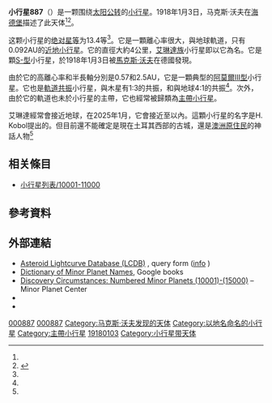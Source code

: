 {{Infobox planet
 | minorplanet     = yes
 | name            = 887 Alinda
 | background      = #D6D6D6
 | image = 
 | image_size      = 
 | caption         =
 | discovery_ref   =  <ref name="MPC-object" />
 | discoverer      = [[马克斯·沃夫|马克斯·沃夫]]
 | discovery_site  = [[海德堡|海德堡]]
 | discovered      = 1918年1月3日
 | mpc_name        = 887 Alinda
 | alt_names       = 887 Alinda
 | pronounced      = 
 | named_after     = <ref name="MPC-object" />
 | mp_category     = [[主帶小行星|主帶小行星]] <ref name="MPC-object" /><ref name="jpldata" />
 | orbit_ref       = <ref name="a">[http://ssd.jpl.nasa.gov/sbdb.cgi?sstr=887 887] {{Wayback|url=http://ssd.jpl.nasa.gov/sbdb.cgi?sstr=887 |date=20200908052456 }}，小行星數據庫瀏覽器（JPL Small-Body Database Browser）－[[美国国家航空航天局|美国国家航空航天局]]喷气推进实验室</ref>
 | epoch           = 2018-03-23.0（[[儒略日|JD]] 2458200.5）
 | uncertainty     = 0
 | observation_arc = 
 | aphelion = {{convert|3.886|AU|km|3|abbr=on|lk=out}}
 | perihelion      = {{convert|1.0722007|AU|km|3|abbr=on}}
 | semimajor       = 2.4790628
 | eccentricity    = 0.5674976
 | period          = 3.9[[儒略年|yr]]
 | mean_anomaly    = 92.34610[[度|°]]
 | mean_motion     = {{Deg2DMS|0.25250650|sup=ms}} / day
 | inclination     = 9.36095
 | asc_node        = 110.49126°
 | arg_peri        = 350.39056
 | mean_diameter   = 
 | rotation        = 
 | albedo          =
 | spectral_type   =
 | abs_magnitude   = 13.4<ref name="jpldata" />
}}
'''小行星887'''（{{lang-en|887 Alinda}}）是一颗围绕[[太阳|太阳]][[公转|公转]]的[[小行星|小行星]]。1918年1月3日，马克斯·沃夫在[[海德堡|海德堡]]描述了此天体<ref name="a" /><ref>{{cite news|title=小行星列表|url=http://cfa-www.harvard.edu/iau/lists/NumberedMPs.txt|accessdate=2018-10-19|newspaper=哈佛大学|archive-date=2008-05-17|archive-url=https://web.archive.org/web/20080517010638/http://cfa-www.harvard.edu/iau/lists/NumberedMPs.txt|dead-url=no}}</ref>。

这颗小行星的[[绝对星等|绝对星等]]为13.4等<ref name="a" />。它是一顆離心率很大，與地球軌道{{link-en|交叉點距離很小|Minimum orbit intersection distance}}，只有0.092AU的[[近地小行星|近地小行星]]。它的直徑大約4公里，[[艾琳達族|艾琳達族]]小行星即以它為名。它是顆[[S-型小行星|S-型]]小行星，於1918年1月3日被[[馬克斯·沃夫|馬克斯·沃夫]]在德國{{Link-en|海德堡天文台|Heidelberg-Königstuhl State Observatory}}發現。

由於它的高離心率和半長軸分別是0.57和2.5AU，它是一顆典型的[[阿莫爾型小行星#阿莫爾III型|阿莫爾III型]]小行星。它也是[[軌道共振|軌道共振]]小行星，與木星有1:3的共振，和與地球4:1的共振<ref name="jpldata" />。次外，由於它的軌道也未於小行星的主帶，它也經常被歸類為[[主帶小行星|主帶小行星]]。

艾琳達經常會接近地球，在2025年1月，它會接近至{{convert|0.0821|AU|km mi|abbr=on|lk=on}}以內。這顆小行星的名字是H. Kobol提出的。但目前還不能確定是現在土耳其西部的古城{{link-en|艾琳達 (地名)|Alinda}}，還是[[澳洲原住民|澳洲原住民]]的神話人物<ref name="springer" />

== 相关條目 ==
*[[小行星列表/10001-11000|小行星列表/10001-11000]]

== 參考資料 ==
{{reflist|refs=

<ref name="jpldata">{{cite web
 |type         = 2018-01-26 last obs.
 |title        = JPL Small-Body Database Browser:887 Alinda-887 Alinda
 |url          = https://ssd.jpl.nasa.gov/sbdb.cgi?sstr=887
 |publisher    = [[Jet_Propulsion_Laboratory|Jet Propulsion Laboratory]]
 |accessdate   = 28 March 2018
 |archive-date = 2012-03-31
 |archive-url  = https://www.webcitation.org/66Zjzt4nE?url=https://ssd.jpl.nasa.gov/sbdb.cgi?sstr=887
 |dead-url     = no
}}</ref>

<ref name="MPC-object">{{cite web
  |title      = 887 Alinda
  |work      = Minor Planet Center
  |url      = https://www.minorplanetcenter.net/db_search/show_object?object_id=887
  |accessdate      = 28 March 2018
  |archive-date      = 2016-03-04
  |archive-url      = https://web.archive.org/web/20160304094806/http://www.minorplanetcenter.net/db_search/show_object?object_id=887
  |dead-url      = no
  }}</ref>

}}

==  外部連結 ==
* [http://www.minorplanet.info/PHP/lcdbsummaryquery.php Asteroid Lightcurve Database (LCDB)] {{Wayback|url=http://www.minorplanet.info/PHP/lcdbsummaryquery.php |date=20171210173955 }}, query form ([http://www.minorplanet.info/lightcurvedatabase.html info] {{Wayback|url=http://www.minorplanet.info/lightcurvedatabase.html |date=20171216050541 }})
* [https://books.google.com/books?id=aeAg1X7afOoC&pg Dictionary of Minor Planet Names], Google books
* [http://www.minorplanetcenter.net/iau/lists/NumberedMPs010001.html Discovery Circumstances: Numbered Minor Planets (10001)-(15000)] {{Wayback|url=http://www.minorplanetcenter.net/iau/lists/NumberedMPs010001.html |date=20180612162317 }} – Minor Planet Center
* {{AstDys|887}}
* {{JPL small body}}

{{Minor Planet Number|[[小行星886|小行星886]]|[[小行星888|小行星888]]}}
{{小天体}}

{{DEFAULTSORT:Alinda}}
[[Category:阿莫爾型小行星|000887]]
[[Category:艾琳達族|000887]]
[[Category:马克斯·沃夫发现的天体|Category:马克斯·沃夫发现的天体]]
[[Category:以地名命名的小行星|Category:以地名命名的小行星]]
[[Category:主帶小行星|Category:主帶小行星]]
[[Category:1918年发现的小行星|19180103]]
[[Category:小行星带天体|Category:小行星带天体]]